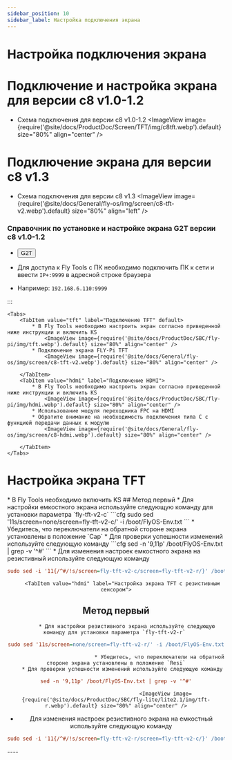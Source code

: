 ```yaml
---
sidebar_position: 10
sidebar_label: Настройка подключения экрана
---
```


# Настройка подключения экрана

# Подключение и настройка экрана для версии c8 v1.0-1.2

* Схема подключения для версии c8 v1.0-1.2
<ImageView image={require('@site/docs/ProductDoc/Screen/TFT/img/c8tft.webp').default} size="80%" align="center" />

# Подключение экрана для версии c8 v1.3

* Схема подключения для версии c8 v1.3
<ImageView image={require('@site/docs/General/fly-os/img/screen/c8-tft-v2.webp').default} size="80%" align="left" />

### Справочник по установке и настройке экрана G2T версии c8 v1.0-1.2
* <Button variant="contained" disableElevation href="/docs\ProductDoc\ExtensionBoard\fly-g2t\rpi">G2T</Button>

* Для доступа к Fly Tools с ПК необходимо подключить ПК к сети и ввести `IP+:9999` в адресной строке браузера
* Например: `192.168.6.110:9999`

:::

    <Tabs>
        <TabItem value="tft" label="Подключение TFT" default>
            * В Fly Tools необходимо настроить экран согласно приведенной ниже инструкции и включить KS
                <ImageView image={require('@site/docs/ProductDoc/SBC/fly-pi/img/tft.webp').default} size="80%" align="center" />
            * Подключение экрана FLY-Pi TFT
                <ImageView image={require('@site/docs/General/fly-os/img/screen/c8-tft-v2.webp').default} size="80%" align="center" />

        </TabItem>
        <TabItem value="hdmi" label="Подключение HDMI">
            * В Fly Tools необходимо настроить экран согласно приведенной ниже инструкции и включить KS
                <ImageView image={require('@site/docs/ProductDoc/SBC/fly-pi/img/hdmi.webp').default} size="80%" align="center" />               
            * Использование модуля переходника FPC на HDMI
            * Обратите внимание на необходимость подключения типа C с функцией передачи данных к модулю
                <ImageView image={require('@site/docs/General/fly-os/img/screen/c8-hdmi.webp').default} size="80%" align="center" />

        </TabItem>
    </Tabs>

# Настройка экрана TFT

<Tabs>
    <TabItem value="tft" label="Настройка экрана TFT" default>
        * В Fly Tools необходимо включить KS
            <ImageView image={require('@site/docs/ProductDoc/SBC/fly-lite/lite2.1/img/ks.webp').default} size="80%" align="center" />
        <Tabs>
    <TabItem value="tft" label="Настройка экрана TFT с емкостным сенсором" default>
## Метод первый    
         * Для настройки емкостного экрана используйте следующую команду для установки параметра `fly-tft-v2-c`
```cfg
sudo sed '11s/screen=none/screen=fly-tft-v2-c/' -i /boot/FlyOS-Env.txt
```
         * Убедитесь, что переключатели на обратной стороне экрана установлены в положение `Cap`
    * Для проверки успешности изменений используйте следующую команду
```cfg
sed -n '9,11p' /boot/FlyOS-Env.txt | grep -v '^#'
```
        <ImageView image={require('@site/docs/ProductDoc/SBC/fly-lite/lite2.1/img/tft-c.webp').default} size="80%" align="center" />
 * Для изменения настроек емкостного экрана на резистивный используйте следующую команду

```cfg
sudo sed -i '11{/^#/!s/screen=fly-tft-v2-c/screen=fly-tft-v2-r/}' /boot/FlyOS-Env.txt
``` 
</TabItem>

        <TabItem value="hdmi" label="Настройка экрана TFT с резистивным сенсором">
## Метод первый        
           * Для настройки резистивного экрана используйте следующую команду для установки параметра `fly-tft-v2-r` 
```cfg
sudo sed '11s/screen=none/screen=fly-tft-v2-r/' -i /boot/FlyOS-Env.txt
```
                                * Убедитесь, что переключатели на обратной стороне экрана установлены в положение `Resi`
        * Для проверки успешности изменений используйте следующую команду
```cfg
sed -n '9,11p' /boot/FlyOS-Env.txt | grep -v '^#'
```
                                    <ImageView image={require('@site/docs/ProductDoc/SBC/fly-lite/lite2.1/img/tft-r.webp').default} size="80%" align="center" />
 * Для изменения настроек резистивного экрана на емкостный используйте следующую команду

```cfg
sudo sed -i '11{/^#/!s/screen=fly-tft-v2-r/screen=fly-tft-v2-c/}' /boot/FlyOS-Env.txt
```
</TabItem>
</Tabs>    
</TabItem>
</Tabs>
    ----
